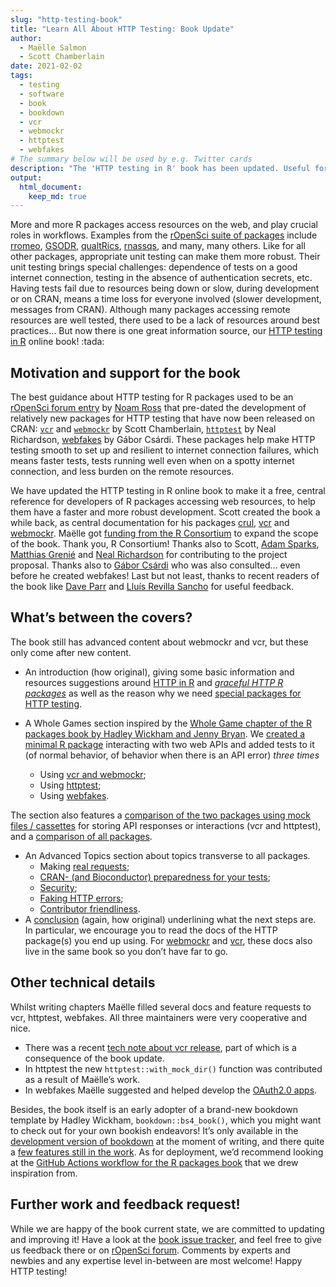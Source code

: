 ```yaml
---
slug: "http-testing-book"
title: "Learn All About HTTP Testing: Book Update"
author:
  - Maëlle Salmon
  - Scott Chamberlain
date: 2021-02-02
tags:
  - testing
  - software
  - book
  - bookdown
  - vcr
  - webmockr
  - httptest
  - webfakes
# The summary below will be used by e.g. Twitter cards
description: "The 'HTTP testing in R' book has been updated. Useful for developers of packages interacting with web resources."
output: 
  html_document:
    keep_md: true
---
```


More and more R packages access resources on the web, and play crucial roles in workflows.
Examples from the [rOpenSci suite of packages](/packages/all/) include [rromeo](https://docs.ropensci.org/rromeo/), [GSODR](https://docs.ropensci.org/GSODR/), [qualtRics](https://docs.ropensci.org/qualtRics/), [rnassqs](https://docs.ropensci.org/rnassqs/), and many, many others. 
Like for all other packages, appropriate unit testing can make them more robust.
Their unit testing brings special challenges: dependence of tests on a good internet connection, testing in the absence of authentication secrets, etc.
Having tests fail due to resources being down or slow, during development or on CRAN, means a time loss for everyone involved (slower development, messages from CRAN).
Although many packages accessing remote resources are well tested, there used to be a lack of resources around best practices... 
But now there is one great information source, our [HTTP testing in R](https://books.ropensci.org/http-testing/) online book! :tada:

## Motivation and support for the book

The best guidance about HTTP testing for R packages used to be an [rOpenSci forum entry](https://discuss.ropensci.org/t/best-practices-for-testing-api-packages/460) by [Noam Ross](/author/noam-ross/) that pre-dated the development of relatively new packages for HTTP testing that have now been released on CRAN: [`vcr`](https://docs.ropensci.org/vcr/) and [`webmockr`](https://docs.ropensci.org/webmockr/) by Scott Chamberlain,  [`httptest`](https://enpiar.com/r/httptest/) by Neal Richardson, [webfakes](http://webfakes.r-lib.org/) by Gábor Csárdi.
These packages help make HTTP testing smooth to set up and resilient to internet connection failures, which means faster tests, tests running well even when on a spotty internet connection, and less burden on the remote resources.

We have updated the HTTP testing in R online book to make it a free, central reference for developers of R packages accessing web resources, to help them have a faster and more robust development.
Scott created the book a while back, as central documentation for his packages [crul](https://docs.ropensci.org/crul), [vcr](https://docs.ropensci.org/) and [webmockr](https://docs.ropensci.org/).
Maëlle got [funding from the R Consortium](https://www.r-consortium.org/projects/awarded-projects/2020-group-1#HTTP+testing+in+R+Book) to expand the scope of the book.
Thank you, R Consortium!
Thanks also to Scott, [Adam Sparks](/author/adam-sparks/), [Matthias Grenié](/author/matthias-grenié/) and [Neal Richardson](https://enpiar.com/) for contributing to the project proposal. Thanks also to [Gábor Csárdi](https://github.com/gaborcsardi) who was also consulted... even before he created webfakes!
Last but not least, thanks to recent readers of the book like [Dave Parr](https://www.daveparr.info/) and [Lluís Revilla Sancho](https://llrs.dev/) for useful feedback.

## What's between the covers?

The book still has advanced content about webmockr and vcr, but these only come after new content.

* An introduction (how original), giving some basic information and resources suggestions around [HTTP in R](https://books.ropensci.org/http-testing/http-in-r-101.html) and [_graceful HTTP R packages_](https://books.ropensci.org/http-testing/graceful.html) as well as the reason why we need [special packages for HTTP testing](https://books.ropensci.org/http-testing/pkgs-testing-chapter.html).

* A Whole Games section inspired by the [Whole Game chapter of the R packages book by Hadley Wickham and Jenny Bryan](https://r-pkgs.org/whole-game.html). We [created a minimal R package](https://books.ropensci.org/http-testing/introduction.html) interacting with two web APIs and added tests to it (of normal behavior, of behavior when there is an API error) _three times_
    * Using [vcr and webmockr](https://books.ropensci.org/http-testing/vcr.html);
    * Using [httptest](https://books.ropensci.org/http-testing/httptest.html);
    * Using [webfakes](https://books.ropensci.org/http-testing/webfakes.html).

The section also features a [comparison of the two packages using mock files / cassettes](https://books.ropensci.org/http-testing/mocking-pkgs-comparison.html) for storing API responses or interactions (vcr and httptest), and a [comparison of all packages](https://books.ropensci.org/http-testing/pkgs-comparison.html).

* An Advanced Topics section about topics transverse to all packages.
   * Making [real requests](https://books.ropensci.org/http-testing/real-requests-chapter.html);
   * [CRAN- (and Bioconductor) preparedness for your tests](https://books.ropensci.org/http-testing/cran-preparedness.html);
   * [Security](https://books.ropensci.org/http-testing/security-chapter.html);
   * [Faking HTTP errors](https://books.ropensci.org/http-testing/errors-chapter.html);
   * [Contributor friendliness](https://books.ropensci.org/http-testing/contributor-friendliness.html).

* A [conclusion](https://books.ropensci.org/http-testing/conclusion-4.html) (again, how original) underlining what the next steps are. In particular, we encourage you to read the docs of the HTTP package(s) you end up using. For [webmockr](https://books.ropensci.org/http-testing/mocking.html) and [vcr](https://books.ropensci.org/http-testing/vcr-intro.html), these docs also live in the same book so you don't have far to go.


## Other technical details

Whilst writing chapters Maëlle filled several docs and feature requests to vcr, httptest, webfakes.
All three maintainers were very cooperative and nice.

* There was a recent [tech note about vcr release](/technotes/2020/12/18/vcr-release/), part of which is a consequence of the book update.
* In httptest the new `httptest::with_mock_dir()` function was contributed as a result of Maëlle's work.
* In webfakes Maëlle suggested and helped develop the [OAuth2.0 apps](http://webfakes.r-lib.org/articles/oauth.html).

Besides, the book itself is an early adopter of a brand-new bookdown template by Hadley Wickham, `bookdown::bs4_book()`, which you might want to check out for your own bookish endeavors!
It's only available in the [development version of bookdown](https://github.com/rstudio/bookdown/) at the moment of writing, and there quite a [few features still in the work](https://github.com/rstudio/bookdown/issues?q=is%3Aopen+sort%3Aupdated-desc+label%3A%22bs4_book+%3Ahiking_boot%3A%22+).
As for deployment, we'd recommend looking at the [GitHub Actions workflow for the R packages book](https://github.com/hadley/r-pkgs/blob/master/.github/workflows/build-book.yaml) that we drew inspiration from.

## Further work and feedback request!

While we are happy of the book current state, we are committed to updating and improving it!
Have a look at the [book issue tracker](https://github.com/ropensci-books/http-testing/issues?q=is%3Aissue+is%3Aopen+sort%3Aupdated-desc), and feel free to give us feedback there or on [rOpenSci forum](https://discuss.ropensci.org/).
Comments by experts and newbies and any expertise level in-between are most welcome!
Happy HTTP testing!
